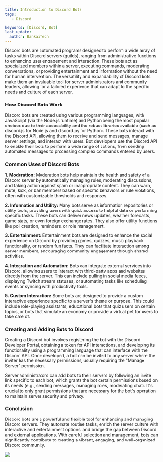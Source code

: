 ---
title: Introduction to Discord Bots
tags:
   - Discord

keywords: [Discord, Bot]
last_update:
  author: BankaiTech
---

Discord bots are automated programs designed to perform a wide array of tasks within Discord servers (guilds), ranging from administrative functions to enhancing user engagement and interaction. These bots act as specialized members within a server, executing commands, moderating conversations, or providing entertainment and information without the need for human intervention. The versatility and expandability of Discord bots make them an invaluable tool for server administrators and community leaders, allowing for a tailored experience that can adapt to the specific needs and culture of each server.

### How Discord Bots Work

Discord bots are created using various programming languages, with JavaScript (via the Node.js runtime) and Python being the most popular choices due to their accessibility and the robust libraries available (such as discord.js for Node.js and discord.py for Python). These bots interact with the Discord API, allowing them to receive and send messages, manage server settings, and interact with users. Bot developers use the Discord API to enable their bots to perform a wide range of actions, from sending automated messages to processing complex commands entered by users.

### Common Uses of Discord Bots

**1. Moderation:**
Moderation bots help maintain the health and safety of a Discord server by automatically managing rules, moderating discussions, and taking action against spam or inappropriate content. They can warn, mute, kick, or ban members based on specific behaviors or rule violations, often with customizable thresholds and responses.

**2. Information and Utility:**
Many bots serve as information repositories or utility tools, providing users with quick access to helpful data or performing specific tasks. These bots can deliver news updates, weather forecasts, game stats, or even foreign exchange rates. They also offer utility functions like poll creation, reminders, or role management.

**3. Entertainment:**
Entertainment bots are designed to enhance the social experience on Discord by providing games, quizzes, music playback functionality, or random fun facts. They can facilitate interaction among server members, encouraging community engagement through shared activities.

**4. Integration and Automation:**
Bots can integrate external services into Discord, allowing users to interact with third-party apps and websites directly from the server. This can include pulling in social media feeds, displaying Twitch stream statuses, or automating tasks like scheduling events or syncing with productivity tools.

**5. Custom Interaction:**
Some bots are designed to provide a custom interactive experience specific to a server's theme or purpose. This could include role-playing assistants, educational bots that quiz users on certain topics, or bots that simulate an economy or provide a virtual pet for users to take care of.

### Creating and Adding Bots to Discord

Creating a Discord bot involves registering the bot with the Discord Developer Portal, obtaining a token for API interactions, and developing its functionality using a programming language that can interface with the Discord API. Once developed, a bot can be invited to any server where the inviter has the necessary permissions, usually requiring the "Manage Server" permission.

Server administrators can add bots to their servers by following an invite link specific to each bot, which grants the bot certain permissions based on its needs (e.g., sending messages, managing roles, moderating chat). It's crucial to only grant permissions that are necessary for the bot's operation to maintain server security and privacy.

### Conclusion

Discord bots are a powerful and flexible tool for enhancing and managing Discord servers. They automate routine tasks, enrich the server culture with interactive and entertainment options, and bridge the gap between Discord and external applications. With careful selection and management, bots can significantly contribute to creating a vibrant, engaging, and well-organized Discord community.

<a href="https://www.buymeacoffee.com/BankaiTech"><img src="https://img.buymeacoffee.com/button-api/?text=Buy me a beer&emoji=🍺&slug=BankaiTech&button_colour=FFDD00&font_colour=000000&font_family=Cookie&outline_colour=000000&coffee_colour=ffffff" /></a>
